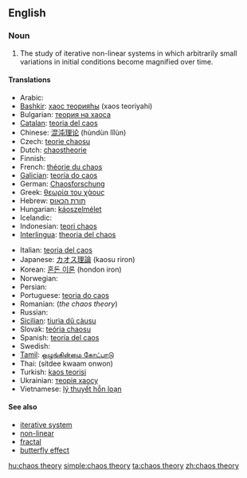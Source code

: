 ==English==
{{wikipedia}}

===Noun===
{{en-noun|head=[[chaos]] [[theory]]|-}}

# {{context|mathematics|lang=en}} The study of iterative non-linear systems in which arbitrarily small variations in initial conditions become magnified over time.

====Translations====
{{trans-top|chaos theory}}
* Arabic: {{t|ar|نظرية الشواش|f}}
* [[Bashkir]]: [[хаос теорияһы]] (xaos teoriyahi)
* Bulgarian: [[теория на хаоса]] {{f}}
* [[Catalan]]: [[teoria del caos]] {{f}}
* Chinese: [[混沌理论]] (hùndùn lǐlùn)
* Czech: [[teorie chaosu]] {{f}}
* Dutch: [[chaostheorie]] {{f}}
* Finnish: {{t+|fi|kaaosteoria}}
* French: [[théorie du chaos]] {{f}}
* [[Galician]]: [[teoría do caos]] {{f}}
* German: [[Chaosforschung]] {{f}}
* Greek: [[θεωρία του χάους]] {{f}}
* Hebrew: [[תורת הכאוס]]
* Hungarian: [[káoszelmélet]]
* Icelandic: {{t|is|óreiðukenning|f}}
* Indonesian: [[teori chaos]]
* [[Interlingua]]: [[theoria del chaos]]
{{trans-mid}}
* Italian: [[teoria del caos]] {{f}}
* Japanese: [[カオス理論]] (kaosu riron)
* Korean: [[혼돈 이론]] (hondon iron)
* Norwegian: {{t|no|kaosteori}}
* Persian: {{t|fa|نظریه آشوب}}
* Portuguese: [[teoria do caos]] {{f}}
* Romanian: {{t|ro|teoria haosului|f}} (''the chaos theory'')
* Russian: {{t|ru|теория хаоса|f|tr=teórija xáosa}}
* [[Sicilian]]: [[tiurìa dû càusu]] {{f}}
* Slovak: [[teória chaosu]] {{f}}
* Spanish: [[teoría del caos]] {{f}}
* Swedish: {{t+|sv|kaosteori|c}}
* [[Tamil]]: [[ஒழுங்கின்மை கோட்பாடு]]
* Thai: {{Thai|[[ทฤษฎีความอลวน]]}} (sítdee kwaam onwon)
* Turkish: [[kaos teorisi]]
* Ukrainian: [[теорія хаосу]] {{f}}
* Vietnamese: [[lý thuyết hỗn loạn]]
{{trans-bottom}}

====See also====
* [[iterative system]]
* [[non-linear]]
* [[fractal]]
* [[butterfly effect]]

[[hu:chaos theory]]
[[simple:chaos theory]]
[[ta:chaos theory]]
[[zh:chaos theory]]